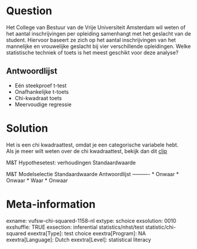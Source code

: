 Question
========
Het College van Bestuur van de Vrije Universiteit Amsterdam wil weten of het aantal inschrijvingen per opleiding samenhangt met het geslacht van de student. Hiervoor baseert ze zich op het aantal inschrijvingen van het mannelijke en vrouwelijke geslacht bij vier verschillende opleidingen. Welke statistische techniek of toets is het meest geschikt voor deze analyse?

Antwoordlijst
----------
* Eén steekproef t-test
* Onafhankelijke t-toets
* Chi-kwadraat toets
* Meervoudige regressie

Solution
========

Het is een chi kwadraattest, omdat je een categorische variabele hebt.  
Als je meer wilt weten over de chi kwadraattest, bekijk dan dit
[clip](https://www.youtube.com/watch?v=izw6vGctckA&index=2&list=PLyLpEs0x9BnkqWS0k674CckSeAeJ4A3W7)

M&T Hypothesetest: verhoudingen Standaardwaarde

M&T Modelselectie Standaardwaarde
Antwoordlijst
----------
* Onwaar
* Onwaar
* Waar
* Onwaar

Meta-information
================
exname: vufsw-chi-squared-1158-nl
extype: schoice
exsolution: 0010
exshuffle: TRUE
exsection: inferential statistics/nhst/test statistic/chi-squared
exextra[Type]: test choice
exextra[Program]: NA
exextra[Language]: Dutch
exextra[Level]: statistical literacy

